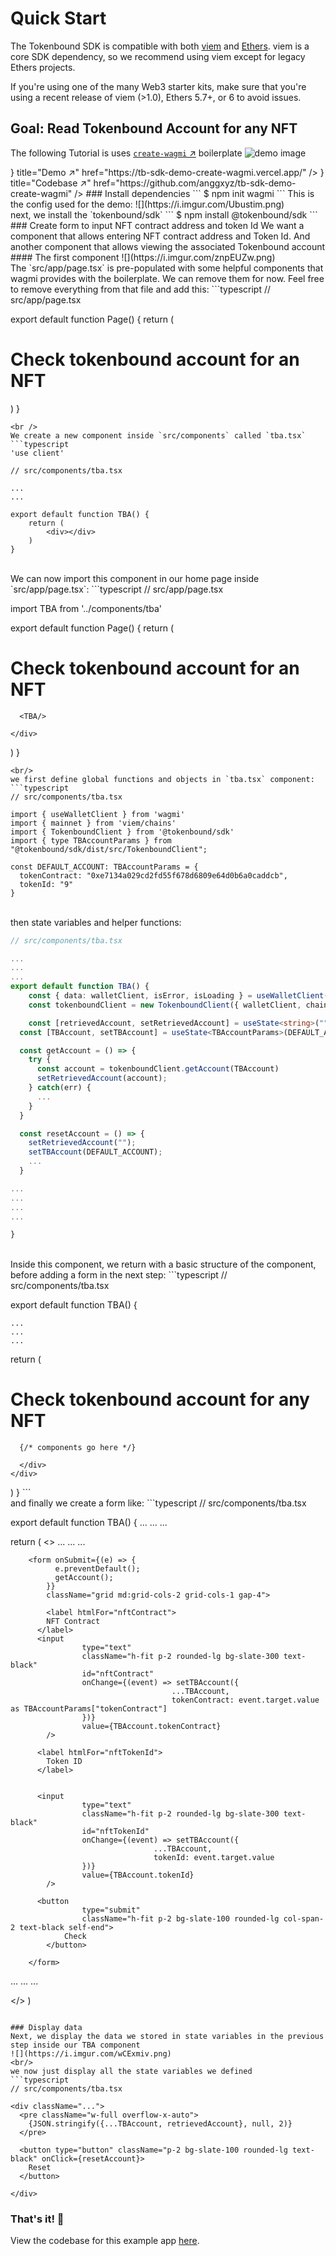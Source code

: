 
# Quick Start

The Tokenbound SDK is compatible with both [viem](https://viem.sh/) and [Ethers](https://docs.ethers.org/v6/). viem is a core SDK dependency, so we recommend using viem except for legacy Ethers projects.

<Callout emoji="👉" type="info">
If you're using one of the many Web3 starter kits, make sure that you're using a recent release of viem (>1.0), Ethers 5.7+, or 6 to avoid issues.
</Callout>

## Goal: Read Tokenbound Account for any NFT
The following Tutorial is uses <a href="https://wagmi.sh/cli/create-wagmi" target="_blank">`create-wagmi` ↗️</a> boilerplate
![demo image](https://i.imgur.com/z7a17B3.png)

<Cards>
<Card
    icon={<BsWindowFullscreen style={{placeSelf: "center"}} />}
    title="Demo ↗️"
    href="https://tb-sdk-demo-create-wagmi.vercel.app/"
  />
  <Card
    icon={<BiCodeAlt style={{placeSelf: "center"}} />}
    title="Codebase ↗️"
    href="https://github.com/anggxyz/tb-sdk-demo-create-wagmi"
  />
</Cards>
<Steps>
### Install dependencies
  ```
    $ npm init wagmi
  ```
  This is the config used for the demo:
  ![](https://i.imgur.com/Ubustim.png)
  <br/>
next, we install the `tokenbound/sdk`
  ```
  $ npm install @tokenbound/sdk
  ```
### Create form to input NFT contract address and token Id
We want a component that allows entering NFT contract address and Token Id. And another component that allows viewing the associated Tokenbound account
#### The first component
![](https://i.imgur.com/znpEUZw.png)
<br/>
The `src/app/page.tsx` is pre-populated with some helpful components that wagmi provides with the boilerplate. We can remove them for now. Feel free to remove everything from that file and add this:
```typescript
// src/app/page.tsx

export default function Page() {
  return (
    <div>
      <h1>Check tokenbound account for an NFT</h1>
    </div>
  )
}
```
<br />
We create a new component inside `src/components` called `tba.tsx`
```typescript
'use client'

// src/components/tba.tsx

...
...

export default function TBA() {
	return (
		<div></div>
	)
}
```
<br/>
We can now import this component in our home page inside `src/app/page.tsx`:
```typescript
// src/app/page.tsx

import TBA from '../components/tba'

export default function Page() {
  return (
    <div>
      <h1>Check tokenbound account for an NFT</h1>

      <TBA/>

    </div>
  )
}
```
<br/>
we first define global functions and objects in `tba.tsx` component:
```typescript
// src/components/tba.tsx

import { useWalletClient } from 'wagmi'
import { mainnet } from 'viem/chains'
import { TokenboundClient } from '@tokenbound/sdk'
import { type TBAccountParams } from "@tokenbound/sdk/dist/src/TokenboundClient";

const DEFAULT_ACCOUNT: TBAccountParams = {
  tokenContract: "0xe7134a029cd2fd55f678d6809e64d0b6a0caddcb",
  tokenId: "9"
}
```

<br/>
then state variables and helper functions:

```typescript
// src/components/tba.tsx

...
...
...
export default function TBA() {
	const { data: walletClient, isError, isLoading } = useWalletClient();
	const tokenboundClient = new TokenboundClient({ walletClient, chainId: CHAIN_ID })

	const [retrievedAccount, setRetrievedAccount] = useState<string>("");
  const [TBAccount, setTBAccount] = useState<TBAccountParams>(DEFAULT_ACCOUNT)

  const getAccount = () => {
    try {
      const account = tokenboundClient.getAccount(TBAccount)
      setRetrievedAccount(account);
    } catch(err) {
      ...
    }
  }

  const resetAccount = () => {
    setRetrievedAccount("");
    setTBAccount(DEFAULT_ACCOUNT);
    ...
  }

...
...
...
...

}
```

<br/>
Inside this component, we return with a basic structure of the component, before adding a form in the next step:
```typescript
// src/components/tba.tsx


export default function TBA() {

	...
	...
	...


return (
  <main className="...">
    <div className="...">
      <h1 className="...">
        Check <span className="...">tokenbound account</span> for any NFT
      </h1>
      <div className="...">


      {/* components go here */}

      </div>
    </div>
  </main>
	)
}
```
<br/>
and finally we create a form like:
```typescript
// src/components/tba.tsx


export default function TBA() {
...
...
...

return (
	<>
...
...
...

		<form onSubmit={(e) => {
			  e.preventDefault();
			  getAccount();
			}}
			className="grid md:grid-cols-2 grid-cols-1 gap-4">

			<label htmlFor="nftContract">
		    NFT Contract
		  </label>
		  <input
					type="text"
					className="h-fit p-2 rounded-lg bg-slate-300 text-black"
					id="nftContract"
					onChange={(event) => setTBAccount({
										...TBAccount,
										tokenContract: event.target.value as TBAccountParams["tokenContract"]
					})}
					value={TBAccount.tokenContract}
			/>

		  <label htmlFor="nftTokenId">
		    Token ID
		  </label>


		  <input
					type="text"
					className="h-fit p-2 rounded-lg bg-slate-300 text-black"
					id="nftTokenId"
					onChange={(event) => setTBAccount({
									...TBAccount,
									tokenId: event.target.value
					})}
					value={TBAccount.tokenId}
			/>

		  <button
					type="submit"
					className="h-fit p-2 bg-slate-100 rounded-lg col-span-2 text-black self-end">
				Check
			</button>

		</form>

...
...
...

</>
)
```

### Display data
Next, we display the data we stored in state variables in the previous step inside our TBA component
![](https://i.imgur.com/wCExmiv.png)
<br/>
we now just display all the state variables we defined
```typescript
// src/components/tba.tsx

<div className="...">
  <pre className="w-full overflow-x-auto">
    {JSON.stringify({...TBAccount, retrievedAccount}, null, 2)}
  </pre>

  <button type="button" className="p-2 bg-slate-100 rounded-lg text-black" onClick={resetAccount}>
    Reset
  </button>

</div>
```
### That's it! 🎉
View the codebase for this example app [here](https://github.com/anggxyz/tb-sdk-demo-create-wagmi).
</Steps>
